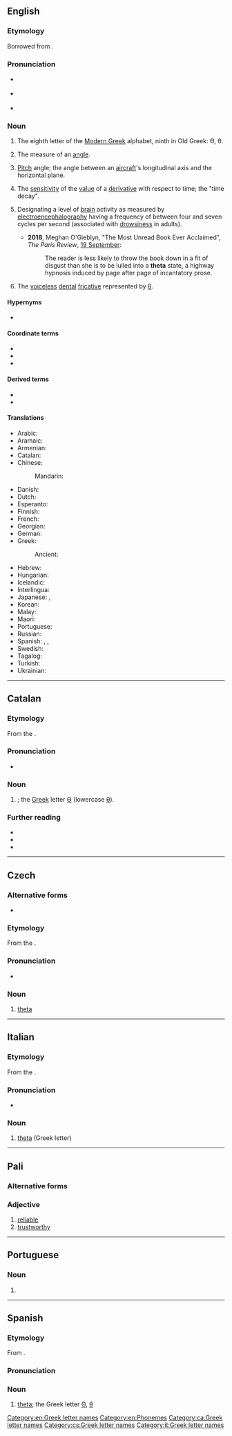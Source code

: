 {{also|Theta|théta|thêta|þeta}}
==English==
{{letter_disp2|eta|[[image:Greek_uc_theta.png|39px]][[image:Greek_lc_theta.png|26px]]|iota|θῆτα|Θ|θ}}

===Etymology===
Borrowed from {{bor|en|grc|θῆτα}}.

===Pronunciation===
* {{a|UK}} {{IPA|en|/ˈθiːtə/}}
* {{a|US}} {{IPA|en|/ˈθeɪtə/}}
* {{audio|en|en-us-theta.ogg|Audio (US)}}

===Noun===
{{en-noun}}

# The eighth letter of the [[Modern Greek]] alphabet, ninth in Old Greek: Θ, θ.
# {{lb|en|mathematics}} The measure of an [[angle]].
# {{lb|en|aviation|by extension}} [[pitch|Pitch]] angle; the angle between an [[aircraft]]'s longitudinal axis and the horizontal plane.
# {{lb|en|finance}} The [[sensitivity]] of the [[value]] of a [[derivative]] with respect to time; the "time decay".
# {{lb|en|biology}} Designating a level of [[brain]] activity as measured by [[electroencephalography]] having a frequency of between four and seven cycles per second (associated with [[drowsiness]] in adults).
#*'''2018''', Meghan O'Gieblyn, "The Most Unread Book Ever Acclaimed", ''The Paris Review'', [https://www.theparisreview.org/blog/2018/09/19/the-most-unread-book-ever-acclaimed/ 19 September]:
#*:The reader is less likely to throw the book down in a fit of disgust than she is to be lulled into a '''theta''' state, a highway hypnosis induced by page after page of incantatory prose.
# {{lb|en|phonology}} The [[voiceless]] [[dental]] [[fricative]] represented by [[θ]].

====Hypernyms====
* {{s|measure of derivative price sensitivity}} {{l|en|Greeks}} {{qualifier|includes list of coordinate terms}}

====Coordinate terms====
{{s|pitch angle of an aircraft}}
* {{l|en|alpha}}
* {{l|en|beta}}
* {{l|en|gamma}}

====Derived terms====
* {{l|en|theta wave}}
* {{l|en|thetan}}

====Translations====
{{trans-top|Greek letter}}
* Arabic: {{t|ar|ثِيتَا|f}}
* Aramaic: {{t|arc|ܛܝܬܐ|tr=ṯita|sc=Hebr}}
* Armenian: {{t|hy|թետա}}
* Catalan: {{t+|ca|theta|f}}
* Chinese:
*: Mandarin: {{t+|cmn|西塔|tr=xītǎ|sc=Hani}}
* Danish: {{t+|da|theta|n}}
* Dutch: {{t|nl|thèta|m|f}}
* Esperanto: {{t+|eo|teto}}
* Finnish: {{t+|fi|theeta}}
* French: {{t+|fr|thêta|m}}
* Georgian: {{t-needed|ka}}
* German: {{t+|de|Theta|n}}
* Greek: {{t+|el|θήτα|n}}
*: Ancient: {{t|grc|θῆτα}}
{{trans-mid}}
* Hebrew: {{t|he|טֵיתָא|f|tr=téta}}
* Hungarian: {{t|hu|théta}}
* Icelandic: {{t|is|þeta}}
* Interlingua: {{t|ia|theta}}
* Japanese: {{t|ja|テータ|tr=tēta|sc=Jpan}}, {{t|ja|シータ|tr=shīta|sc=Jpan}}
* Korean: {{t|ko|테타}}
* Malay: {{t|ms|teta}}
* Maori: {{t|mi|heitā}}
* Portuguese: {{t+|pt|teta|m}}
* Russian: {{t|ru|тэ́та|f}}
* Spanish: {{t+|es|zeta|f}}, {{t|es|theta|f}}, {{t+|es|tita|f}}
* Swedish: {{t+|sv|theta}}
* Tagalog: {{t|tl|teta}}
* Turkish: {{t|tr|teta}}
* Ukrainian: {{t|uk|те́та|f}}
{{trans-bottom}}

[[Category:en:Greek letter names]]
[[Category:en:Phonemes]]
----

==Catalan==

===Etymology===
From the {{der|ca|grc|θῆτα}}.

===Pronunciation===
* {{ca-IPA|è}}

===Noun===
{{ca-noun|f}}

# {{l|en|theta}}; the [[Appendix:Greek script|Greek]] letter [[Θ]] (lowercase [[θ]]).

===Further reading===
* {{R:IEC2}}
* {{R:GDLC}}
* {{R:DNV}}

[[Category:ca:Greek letter names]]

----

==Czech==

===Alternative forms===
* {{alter|cs|théta}}

===Etymology===
From the {{bor|cs|grc|θῆτα}}.

===Pronunciation===
* {{cs-IPA|teta}}

===Noun===
{{cs-noun|g=n}}

# [[#English|theta]] {{gloss|Greek letter}}

[[Category:cs:Greek letter names]]

----

==Italian==

===Etymology===
From the {{bor|it|grc|θῆτα}}.

===Pronunciation===
* {{it-IPA|théta}}

===Noun===
{{wikipedia|lang=it}}
{{it-noun|m|g2=f|-}}

# [[#English|theta]] (Greek letter)

[[Category:it:Greek letter names]]

----

==Pali==

===Alternative forms===
{{pi-alt}}

===Adjective===
{{pi-adj}}

# [[reliable]]
# [[trustworthy]]

----

==Portuguese==

===Noun===
{{pt-noun|f|s}}

# {{pt-obsolete-hellenism|teta|lang=pt}}

----

==Spanish==

===Etymology===
From {{bor|es|grc|θῆτα}}.

===Pronunciation===
{{es-IPA|teta}}
{{es-IPA|tita}}

===Noun===
{{es-noun|f}}

# [[#English|theta]]; the Greek letter [[Θ]], [[θ]]
#: {{syn|es|zeta|tita}}

{{C|es|Greek letter names}}